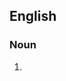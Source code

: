 {{also|gear wheels}}

==English==

===Noun===
{{head|en|noun plural form}}

# {{plural of|gearwheel|lang=en}}